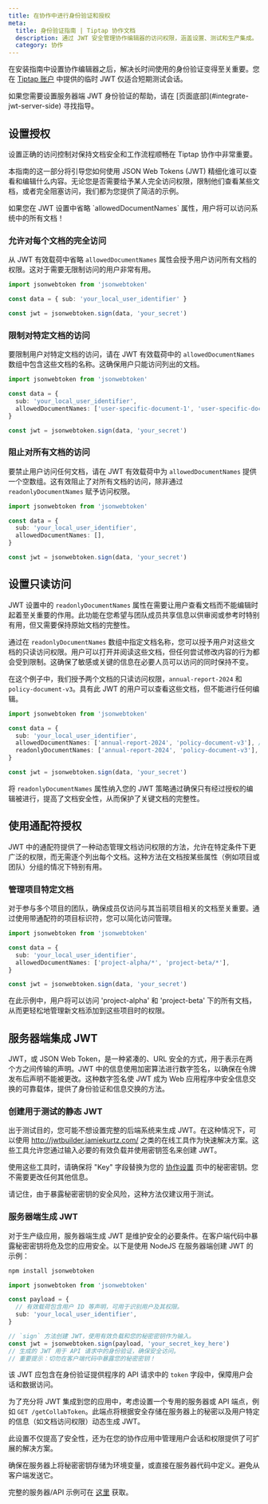 ```yaml
---
title: 在协作中进行身份验证和授权
meta:
  title: 身份验证指南 | Tiptap 协作文档
  description: 通过 JWT 安全管理协作编辑器的访问权限，涵盖设置、测试和生产集成。
  category: 协作
---
```



在安装指南中设置协作编辑器之后，解决长时间使用的身份验证变得至关重要。您在 [Tiptap 账户](https://cloud.tiptap.dev/v2/configuration/document-server) 中提供的临时 JWT 仅适合短期测试会话。

<Callout title="需要 JWT 帮助吗？" variant="hint">
  如果您需要设置服务器端 JWT 身份验证的帮助，请在
  [页面底部](#integrate-jwt-server-side) 寻找指导。
</Callout>

## 设置授权

设置正确的访问控制对保持文档安全和工作流程顺畅在 Tiptap 协作中非常重要。

本指南的这一部分将引导您如何使用 JSON Web Tokens (JWT) 精细化谁可以查看和编辑什么内容。无论您是否需要给予某人完全访问权限，限制他们查看某些文档，或者完全阻塞访问，我们都为您提供了简洁的示例。

<Callout title="注意" variant="warning">
  如果您在 JWT 设置中省略 `allowedDocumentNames` 属性，用户将可以访问系统中的所有文档！
</Callout>

### 允许对每个文档的完全访问

从 JWT 有效载荷中省略 `allowedDocumentNames` 属性会授予用户访问所有文档的权限。这对于需要无限制访问的用户非常有用。

```typescript
import jsonwebtoken from 'jsonwebtoken'

const data = { sub: 'your_local_user_identifier' }

const jwt = jsonwebtoken.sign(data, 'your_secret')
```

### 限制对特定文档的访问

要限制用户对特定文档的访问，请在 JWT 有效载荷中的 `allowedDocumentNames` 数组中包含这些文档的名称。这确保用户只能访问列出的文档。

```typescript
import jsonwebtoken from 'jsonwebtoken'

const data = {
  sub: 'your_local_user_identifier',
  allowedDocumentNames: ['user-specific-document-1', 'user-specific-document-2'],
}

const jwt = jsonwebtoken.sign(data, 'your_secret')
```

### 阻止对所有文档的访问

要禁止用户访问任何文档，请在 JWT 有效载荷中为 `allowedDocumentNames` 提供一个空数组。这有效阻止了对所有文档的访问，除非通过 `readonlyDocumentNames` 赋予访问权限。

```typescript
import jsonwebtoken from 'jsonwebtoken'

const data = {
  sub: 'your_local_user_identifier',
  allowedDocumentNames: [],
}

const jwt = jsonwebtoken.sign(data, 'your_secret')
```

## 设置只读访问

JWT 设置中的 `readonlyDocumentNames` 属性在需要让用户查看文档而不能编辑时起着至关重要的作用。此功能在您希望与团队成员共享信息以供审阅或参考时特别有用，但又需要保持原始文档的完整性。

通过在 `readonlyDocumentNames` 数组中指定文档名称，您可以授予用户对这些文档的只读访问权限。用户可以打开并阅读这些文档，但任何尝试修改内容的行为都会受到限制。这确保了敏感或关键的信息在必要人员可以访问的同时保持不变。

在这个例子中，我们授予两个文档的只读访问权限，`annual-report-2024` 和 `policy-document-v3`。具有此 JWT 的用户可以查看这些文档，但不能进行任何编辑。

```typescript
import jsonwebtoken from 'jsonwebtoken'

const data = {
  sub: 'your_local_user_identifier',
  allowedDocumentNames: ['annual-report-2024', 'policy-document-v3'], // 或者 [] ; 如果您省略 "allowedDocumentNames"，用户对所有文档具有读写权限，除了在 readonlyDocumentNames 中提到的文档（如上所述！），
  readonlyDocumentNames: ['annual-report-2024', 'policy-document-v3'],
}

const jwt = jsonwebtoken.sign(data, 'your_secret')
```

将 `readonlyDocumentNames` 属性纳入您的 JWT 策略通过确保只有经过授权的编辑被进行，提高了文档安全性，从而保护了关键文档的完整性。

## 使用通配符授权

JWT 中的通配符提供了一种动态管理文档访问权限的方法，允许在特定条件下更广泛的权限，而无需逐个列出每个文档。这种方法在文档按某些属性（例如项目或团队）分组的情况下特别有用。

### 管理项目特定文档

对于参与多个项目的团队，确保成员仅访问与其当前项目相关的文档至关重要。通过使用带通配符的项目标识符，您可以简化访问管理。

```typescript
import jsonwebtoken from 'jsonwebtoken'

const data = {
  sub: 'your_local_user_identifier',
  allowedDocumentNames: ['project-alpha/*', 'project-beta/*'],
}

const jwt = jsonwebtoken.sign(data, 'your_secret')
```

在此示例中，用户将可以访问 'project-alpha' 和 'project-beta' 下的所有文档，从而更轻松地管理新文档添加到这些项目时的权限。

## 服务器端集成 JWT

JWT，或 JSON Web Token，是一种紧凑的、URL 安全的方式，用于表示在两个方之间传输的声明。JWT 中的信息使用加密算法进行数字签名，以确保在令牌发布后声明不能被更改。这种数字签名使 JWT 成为 Web 应用程序中安全信息交换的可靠载体，提供了身份验证和信息交换的方法。

### 创建用于测试的静态 JWT

出于测试目的，您可能不想设置完整的后端系统来生成 JWT。在这种情况下，可以使用 http://jwtbuilder.jamiekurtz.com/ 之类的在线工具作为快速解决方案。这些工具允许您通过输入必要的有效负载并使用密钥签名来创建 JWT。

使用这些工具时，请确保将 "Key" 字段替换为您的 [协作设置](https://collab.tiptap.dev/apps/settings) 页中的秘密密钥。您不需要更改任何其他信息。

请记住，由于暴露秘密密钥的安全风险，这种方法仅建议用于测试。

### 服务器端生成 JWT

对于生产级应用，服务器端生成 JWT 是维护安全的必要条件。在客户端代码中暴露秘密密钥将危及您的应用安全。以下是使用 NodeJS 在服务器端创建 JWT 的示例：

```bash
npm install jsonwebtoken
```

```typescript
import jsonwebtoken from 'jsonwebtoken'

const payload = {
  // 有效载荷包含用户 ID 等声明，可用于识别用户及其权限。
  sub: 'your_local_user_identifier',
}

// `sign` 方法创建 JWT，使用有效负载和您的秘密密钥作为输入。
const jwt = jsonwebtoken.sign(payload, 'your_secret_key_here')
// 生成的 JWT 用于 API 请求中的身份验证，确保安全访问。
// 重要提示：切勿在客户端代码中暴露您的秘密密钥！
```

该 JWT 应包含在身份验证提供程序的 API 请求中的 `token` 字段中，保障用户会话和数据访问。

为了充分将 JWT 集成到您的应用中，考虑设置一个专用的服务器或 API 端点，例如 `GET /getCollabToken`。此端点将根据安全存储在服务器上的秘密以及用户特定的信息（如文档访问权限）动态生成 JWT。

此设置不仅提高了安全性，还为在您的协作应用中管理用户会话和权限提供了可扩展的解决方案。

确保在服务器上将秘密密钥存储为环境变量，或直接在服务器代码中定义。避免从客户端发送它。

完整的服务器/API 示例可在 [这里](https://github.com/ueberdosis/tiptap-collab-replit/tree/main/src) 获取。